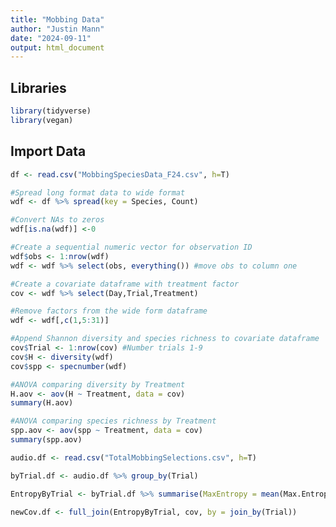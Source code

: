 ```yaml
---
title: "Mobbing Data"
author: "Justin Mann"
date: "2024-09-11"
output: html_document
---
```


## Libraries
```r
library(tidyverse)
library(vegan)
```


## Import Data

```r
df <- read.csv("MobbingSpeciesData_F24.csv", h=T)
```

```r
#Spread long format data to wide format
wdf <- df %>% spread(key = Species, Count)

#Convert NAs to zeros
wdf[is.na(wdf)] <-0

#Create a sequential numeric vector for observation ID
wdf$obs <- 1:nrow(wdf)
wdf <- wdf %>% select(obs, everything()) #move obs to column one

#Create a covariate dataframe with treatment factor
cov <- wdf %>% select(Day,Trial,Treatment)

#Remove factors from the wide form dataframe
wdf <- wdf[,c(1,5:31)]

#Append Shannon diversity and species richness to covariate dataframe
cov$Trial <- 1:nrow(cov) #Number trials 1-9
cov$H <- diversity(wdf)
cov$spp <- specnumber(wdf)
```


```r
#ANOVA comparing diversity by Treatment
H.aov <- aov(H ~ Treatment, data = cov)
summary(H.aov)
```


```r
#ANOVA comparing species richness by Treatment
spp.aov <- aov(spp ~ Treatment, data = cov)
summary(spp.aov)
```


```r
audio.df <- read.csv("TotalMobbingSelections.csv", h=T)

byTrial.df <- audio.df %>% group_by(Trial)

EntropyByTrial <- byTrial.df %>% summarise(MaxEntropy = mean(Max.Entropy..bits.), AvgEntropy = mean(Avg.Entropy..bits.))

newCov.df <- full_join(EntropyByTrial, cov, by = join_by(Trial))
```

